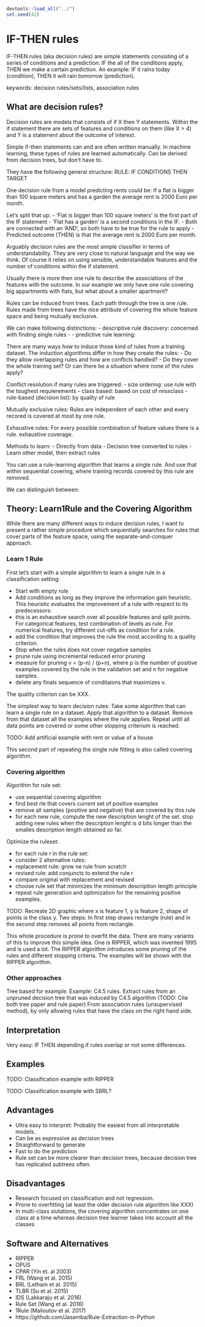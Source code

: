 ```r
devtools::load_all("../")
set.seed(42)
```

# IF-THEN rules

IF-THEN rules (aka decision rules) are simple statements consisting of a series of conditions and a prediction:
IF the all of the conditions apply, THEN we make a certain prediction.
An example: 
IF it rains today (condition), THEN it will rain tomorrow (prediction). 

keywords: decision rules/sets/lists, association rules


## What are decision rules?

Decision rules are models that consists of if X then Y statements. 
Within the if statement there are sets of features and conditions on them (like X > 4) and Y is a statement about the outcome of interest.

Simple if-then statements can and are often written manually. 
In machine learning, these types of rules are learned automatically.
Can be derived from decision trees, but don't have to.

They have the following general structure:
RULE: IF CONDITIONS THEN TARGET


One decision rule from a model predicting rents could be:
If a flat is bigger than 100 square meters and has a garden the average rent is 2000 Euro per month.

Let's split that up:
- 'Flat is bigger than 100 square meters' is the first part of the IF statement
- 'Flat has a garden' is a second conditions in the IF.
- Both are connected with an 'AND', so both have to be true for the rule to apply
- Predicted outcome (THEN) is that the average rent is 2000 Euro per month.



Arguably decision rules are the most simple classifier in terms of understandability. They are very close to natural language and the way we think. Of course it relies on using sensible, understandable features and the number of conditions within the if statement.

Usually there is more then one rule to describe the associations of the features with the outcome. In our example we only have one rule covering big appartments with flats, but what about a smaller apartment?

Rules can be induced from trees. Each path through the tree is one rule. 
Rules made from trees have the nice attribute of covering the whole feature space and being mutually exclusive.

We can make following distinctions:
- descriptive rule discovery: concerned with finding single rules 
- 
- predictive rule learning: 

There are many ways how to induce those kind of rules from a training dataset.
The induction algorithms differ in how they create the rules:
- Do they allow overlapping rules and how are conflicts handled?
- Do they cover the whole training set? Or can there be a situation where none of the rules apply?


Conflict resolution if many rules are triggered:
- size ordering: use rule with the toughest requierements
- class based: based on cost of missclass
-rule-based (decision list): by quality of rule


Mutually exclusive rules: Rules are independent of each other and every recored is covered at most by one rule. 

Exhaustive rules: For every possible combination of feature values there is a rule. exhaustive coverage.


Methods to learn:
- Directly from data
- Decision tree converted to rules
- Learn other model, then extract rules


You can use a rule-learning algorithm that learns a single rule. 
And use that within sequential covering, where training records covered by this rule are removed.



We can distinguish between: 



## Theory: Learn1Rule and the Covering Algorithm

While there are many different ways to induce decision rules, I want to present a rather simple procedure which sequentially searches for rules that cover parts of the feature space, using the separate-and-conquer approach.


### Learn 1 Rule
First let's start with a simple algorithm to learn a single rule in a classification setting:

- Start with empty rule
- Add conditions as long as they improve the information gain heuristic.
This heuristic evaluates  the improvement of a rule with respect to its predecessors:
- this is an exhaustive search over all possible features and split points. For categorical features, test combination of levels as rule. 
For numerical features, try different cut-offs as condition for a rule.
- add the condition that improves the rule the most according to a quality criterion.
- Stop when the rules does not cover negative samples
- prune rule using incremental reduced error pruning
- measure for pruning v = (p-n) / (p+n), where p is the number of positive examples covered by the rule in the validation set and n for negative samples. 
- delete any finals sequence of conditaions that maximizes v.

The quality criterion can be XXX.

The simplest way to learn decision rules: 
Take some algorithm that can learn a single rule on a dataset. 
Apply that algorithm to a dataset. 
Remove from that dataset all the examples where the rule applies. 
Repeat until all data points are covered or some other stopping criterium is reached.

TODO: Add artificial example with rent or value of a house


This second part of repeating the single rule fitting is also called covering algorithm. 

### Covering algorithm

Algorithm for rule set:

- use sequential covering algorithm
- find best rle that covers current set of positive examples
- remove all samples (positive and negative) that are covered by this rule
- for each new rule, compute the new description lenght of the set. stop adding new rules when the description lenght is d bits longer than the smalles description length obtained so far.



Optimize the ruleset:

- for each rule r in the rule set:
- consider 2 alternative rules:
- replacement rule: grow ne rule from scratch
- revised rule: add conjuncts to extend the rule r
- compare original with replacement and revised 
- choose rule set that minimizes the minimum description length principle
- repeat rule generation and optimization for the remaining positive examples.



TODO: Recreate 2D graphic where x is feature 1, y is feature 2, shape of points is the class y. Two steps: In first step draws rectangle (rule) and in the second step removes all points from rectangle.

This whole procedure is prone to overfit the data. 
There are many variants of this to improve this simple idea. 
One is RIPPER, which was invented 1995 and is used a lot.
The RIPPER algorithm introduces some pruning of the rules and different stopping criteria. 
The examples will be shown with the RIPPER algorithm.


### Other approaches

Tree based for example.
Example: C4.5 rules. Extract rules from an unpruned decision tree that was induced by C4.5 algorithm (TODO: Cite both tree paper and rule paper)
From association rules (unsupervised method), by only allowing rules that have the class on the right hand side.

## Interpretation

Very easy: IF THEN
depending if rules overlap or not some differences. 

## Examples


TODO: Classification example with RIPPER

TODO: Classification example with SBRL?

## Advantages

- Ultra easy to interpret: Probably the easiest from all interpretable models.
- Can be as expressive as decision trees
- Straightforward to generate
- Fast to do the prediction
- Rule set can be more clearer than decision trees, because decision tree has replicated subtrees often.


## Disadvantages

- Research focused on classification and not regression.
- Prone to overfitting (at least the older decision rule algorithm like XXX)
- In multi-class siutations, the covering algorithm concentrates on one class at a time whereas decision tree learner takes into account all the classes

## Software and Alternatives

- RIPPER
- OPUS
- CPAR (Yin et. al 2003)
- FRL (Wang et al. 2015)
- BRL (Letham et al. 2015)
- TLBR (Su et al. 2015)
- IDS (Lakkaraju et al. 2016)
- Rule Set (Wang et al. 2016)
- 1Rule (Malioutov et al. 2017)
- https://github.com/Jasamba/Rule-Extraction-in-Python



